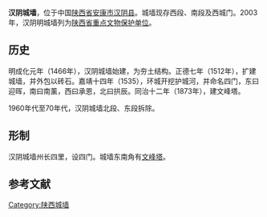 '''汉阴城墙'''，位于中国[[陕西省|陕西省]][[安康市|安康市]][[汉阴县|汉阴县]]。城墙现存西段、南段及西城门。2003年，汉阴明城墙列为[[陕西省文物保护单位|陕西省重点文物保护单位]]。

== 历史 ==
明成化元年（1466年），汉阴城墙始建，为夯土结构。正德七年（1512年），扩建城墙，并外包以砖石。嘉靖十四年（1535），环城开挖护城河，并命名四门，东曰迎晖，南曰南薰，西曰承恩，北曰拱辰。同治十二年（1873年），建文峰塔。

1960年代至70年代，汉阴城墙北段、东段拆除。

== 形制 ==
汉阴城墙州长四里，设四门。城墙东南角有[[文峰塔|文峰塔]]。

==参考文献==
{{reflist}}
{{DEFAULTSORT:H汉}}
{{陕西省境内的古城墙}}

[[Category:陕西城墙|Category:陕西城墙]]